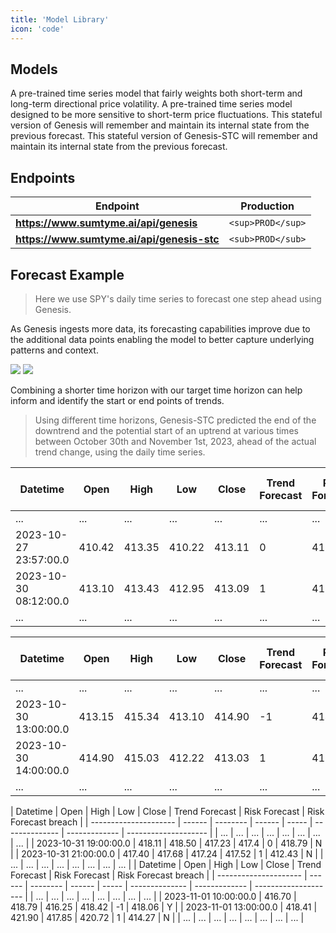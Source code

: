 ```yaml
---
title: 'Model Library'
icon: 'code'
---
```


## Models
<CardGroup cols={2}>
  <Card
    title="Genesis"
    icon="lightbulb" iconType="duotone" color="#8fbc8f"
  >
    A pre-trained time series model that fairly weights both short-term and long-term directional price volatility.
  </Card>
  <Card
    title="Genesis-STC"
    sub
    icon="lightbulb" iconType="duotone" color="#8fbc8f"
  >
    A pre-trained time series model designed to be more sensitive to short-term price fluctuations.
  </Card>
   <Card
    title="Genesis-M"
    icon="lightbulb" iconType="duotone" color="#ffa500"
  >
    This stateful version of Genesis will remember and maintain its internal state from the previous forecast.
  </Card>
   <Card
    title="Genesis-STC-M"
    icon="lightbulb" iconType="duotone" color="#ffa500"
  >
    This stateful version of Genesis-STC will remember and maintain its internal state from the previous forecast.
  </Card>
</CardGroup>

## Endpoints 

| Endpoint   | Production  | 
| ----------- | ------------------------ | 
| **https://www.sumtyme.ai/api/genesis** | `<sup>PROD</sup>` | 
| **https://www.sumtyme.ai/api/genesis-stc**   | `<sub>PROD</sub>`   |

## Forecast Example
> Here we use SPY's daily time series to forecast one step ahead using Genesis.

<Tip>As Genesis ingests more data, its forecasting capabilities improve due to the additional data points enabling the model to better capture underlying patterns and context.</Tip>

<Frame caption="SPY Daily Forecast (Feb 18th 2021-Nov 14th 2023)">
  <img src="spy_daily.png" />
</Frame>

<Frame caption="October 27th marked the negative inflection point.">
  <img src="spy_daily_27th.png" />
</Frame>



<Tip>Combining a shorter time horizon with our target time horizon can help inform and identify the start or end points of trends.</Tip>


> Using different time horizons, Genesis-STC predicted the end of the downtrend and the potential start of an uptrend at various times between October 30th and November 1st, 2023, ahead of the actual trend change, using the daily time series.

<Accordion title="SPY 15 Minute">

  | Datetime | Open | High | Low | Close | Trend Forecast | Risk Forecast | Risk Forecast breach |
  | --------------------- | ------ | -------- | ------ | ----- | -------------- | ------------- | -------------------- |
  | ... | ... | ... | ... | ... | ... | ... | ... |
  | 2023-10-27 23:57:00.0 | 410.42 | 413.35 | 410.22 | 413.11 | 0 | 411.27 | Y |
  | 2023-10-30 08:12:00.0 | 413.10 | 413.43 | 412.95 | 413.09 | 1 | 410.63 | N |
  | ... | ... | ... | ... | ... | ... | ... | ... |
  
</Accordion>

<Accordion title="SPY 1 Hour">

  | Datetime | Open | High | Low | Close | Trend Forecast | Risk Forecast | Risk Forecast breach |
  | --------------------- | ------ | -------- | ------ | ----- | -------------- | ------------- | -------------------- |
  | ... | ... | ... | ... | ... | ... | ... | ... |
  | 2023-10-30 13:00:00.0 | 413.15 | 415.34 | 413.10 | 414.90 | -1 | 414.53 | Y |
  | 2023-10-30 14:00:00.0 | 414.90 | 415.03 | 412.22 | 413.03 | 1 | 412.43 | N |
  | ... | ... | ... | ... | ... | ... | ... | ... |
  
</Accordion>

<Accordion title="SPY 2 Hour">
  | Datetime | Open | High | Low | Close | Trend Forecast | Risk Forecast | Risk Forecast breach |
  | --------------------- | ------ | -------- | ------ | ----- | -------------- | ------------- | -------------------- |
  | ... | ... | ... | ... | ... | ... | ... | ... |
  | 2023-10-31 19:00:00.0 | 418.11 | 418.50 | 417.23 | 417.4 | 0 | 418.79 | N |
  | 2023-10-31 21:00:00.0 | 417.40 | 417.68 | 417.24 | 417.52 | 1 | 412.43 | N |
  | ... | ... | ... | ... | ... | ... | ... | ... |
  
</Accordion>

<Accordion title="SPY 3 Hour">
  | Datetime | Open | High | Low | Close | Trend Forecast | Risk Forecast | Risk Forecast breach |
  | --------------------- | ------ | -------- | ------ | ----- | -------------- | ------------- | -------------------- |
  | ... | ... | ... | ... | ... | ... | ... | ... |
  | 2023-11-01 10:00:00.0 | 416.70 | 418.79 | 416.25 | 418.42 | -1 | 418.06 | Y |
  | 2023-11-01 13:00:00.0 | 418.41 | 421.90 | 417.85 | 420.72 | 1 | 414.27 | N |
  | ... | ... | ... | ... | ... | ... | ... | ... |
  
</Accordion>





